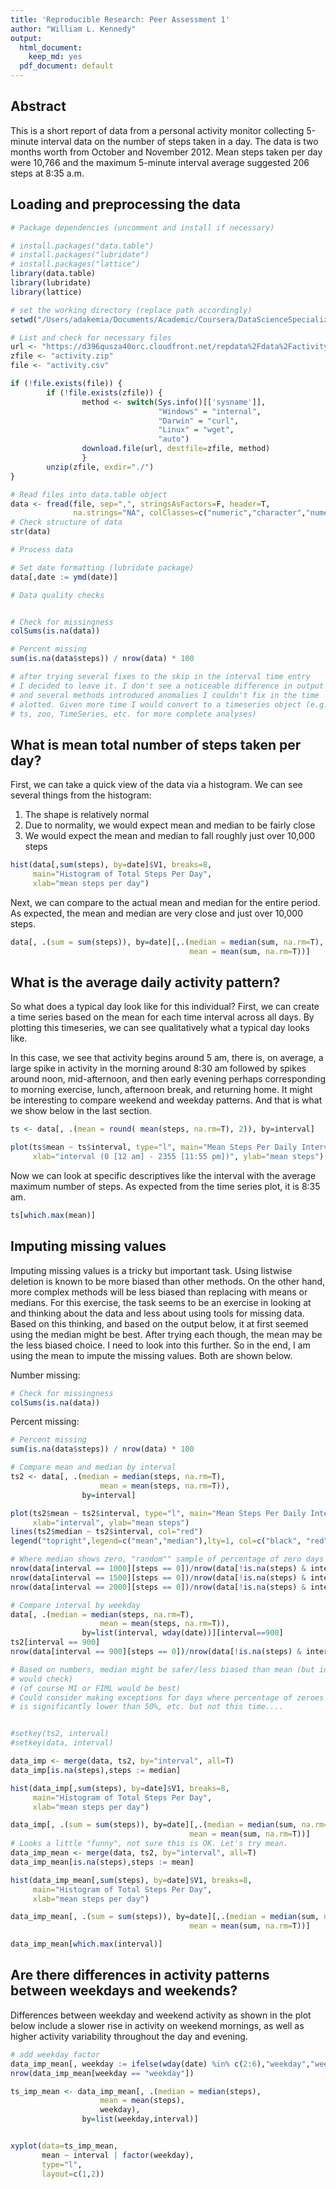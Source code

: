 ```yaml
---
title: 'Reproducible Research: Peer Assessment 1'
author: "William L. Kennedy"
output:
  html_document:
    keep_md: yes
  pdf_document: default
---
```


## Abstract  
  
This is a short report of data from a personal activity monitor collecting 5-minute interval data on the number of steps taken in a day. The data is two months worth from October and November 2012. Mean steps taken per day were 10,766 and the maximum 5-minute interval average suggested 206 steps at 8:35 a.m. 

## Loading and preprocessing the data

```r
# Package dependencies (uncomment and install if necessary)

# install.packages("data.table")
# install.packages("lubridate")
# install.packages("lattice")
library(data.table)
library(lubridate)
library(lattice)

# set the working directory (replace path accordingly)
setwd("/Users/adakemia/Documents/Academic/Coursera/DataScienceSpecialization/05ReproducibleResearch/Projects/RepData_PeerAssessment1")

# List and check for necessary files
url <- "https://d396qusza40orc.cloudfront.net/repdata%2Fdata%2Factivity.zip"
zfile <- "activity.zip"
file <- "activity.csv"

if (!file.exists(file)) {
        if (!file.exists(zfile)) {
                method <- switch(Sys.info()[['sysname']],
                                 "Windows" = "internal",
                                 "Darwin" = "curl",
                                 "Linux" = "wget",
                                 "auto")
                download.file(url, destfile=zfile, method)
                }
        unzip(zfile, exdir="./")
}

# Read files into data.table object
data <- fread(file, sep=",", stringsAsFactors=F, header=T, 
              na.strings="NA", colClasses=c("numeric","character","numeric"))
# Check structure of data
str(data)

# Process data

# Set date formatting (lubridate package)
data[,date := ymd(date)]

# Data quality checks


# Check for missingness
colSums(is.na(data))

# Percent missing
sum(is.na(data$steps)) / nrow(data) * 100

# after trying several fixes to the skip in the interval time entry
# I decided to leave it. I don't see a noticeable difference in output
# and several methods introduced anomalies I couldn't fix in the time 
# alotted. Given more time I would convert to a timeseries object (e.g.,
# ts, zoo, TimeSeries, etc. for more complete analyses) 


```


## What is mean total number of steps taken per day?  
First, we can take a quick view of the data via a histogram. We can see several things from the histogram:  
  
1. The shape is relatively normal  
2. Due to normality, we would expect mean and median to be fairly close  
3. We would expect the mean and median to fall roughly just over 10,000 steps  


```r
hist(data[,sum(steps), by=date]$V1, breaks=8, 
     main="Histogram of Total Steps Per Day",
     xlab="mean steps per day")
```
  
Next, we can compare to the actual mean and median for the entire period. As expected, the mean and median are very close and just over 10,000 steps.  


```r
data[, .(sum = sum(steps)), by=date][,.(median = median(sum, na.rm=T),
                                        mean = mean(sum, na.rm=T))]
```

## What is the average daily activity pattern?  
  
So what does a typical day look like for this individual? First, we can create a time series based on the mean for each time interval across all days. By plotting this timeseries, we can see qualitatively what a typical day looks like.   

In this case, we see that activity begins around 5 am, there is, on average, a large spike in activity in the morning around 8:30 am followed by spikes around noon, mid-afternoon, and then early evening perhaps corresponding to morning exercise, lunch, afternoon break, and returning home. It might be interesting to compare weekend and weekday patterns. And that is what we show below in the last section.  


```r
ts <- data[, .(mean = round( mean(steps, na.rm=T), 2)), by=interval]

plot(ts$mean ~ ts$interval, type="l", main="Mean Steps Per Daily Interval",
     xlab="interval (0 [12 am] - 2355 [11:55 pm])", ylab="mean steps")
```
  
Now we can look at specific descriptives like the interval with the average maximum number of steps. As expected from the time series plot, it is 8:35 am.  


```r
ts[which.max(mean)]

```
## Imputing missing values  
  
Imputing missing values is a tricky but important task. Using listwise deletion is known to be more biased than other methods. On the other hand, more complex methods will be less biased than replacing with means or medians. For this exercise, the task seems to be an exercise in looking at and thinking about the data and less about using tools for missing data. Based on this thinking, and based on the output below, it at first seemed using the median might be best. After trying each though, the mean may be the less biased choice. I need to look into this further. So in the end, I am using the mean to impute the missing values. Both are shown below.  
  
  
Number missing:  
  
```r

# Check for missingness
colSums(is.na(data))
```
  
Percent missing:  
  
```r
# Percent missing
sum(is.na(data$steps)) / nrow(data) * 100

# Compare mean and median by interval 
ts2 <- data[, .(median = median(steps, na.rm=T),
                    mean = mean(steps, na.rm=T)), 
                by=interval]

plot(ts2$mean ~ ts2$interval, type="l", main="Mean Steps Per Daily Interval",
     xlab="interval", ylab="mean steps")
lines(ts2$median ~ ts2$interval, col="red")
legend("topright",legend=c("mean","median"),lty=1, col=c("black", "red"))

# Where median shows zero, "random"" sample of percentage of zero days
nrow(data[interval == 1000][steps == 0])/nrow(data[!is.na(steps) & interval == 1000])
nrow(data[interval == 1500][steps == 0])/nrow(data[!is.na(steps) & interval == 1500])
nrow(data[interval == 2000][steps == 0])/nrow(data[!is.na(steps) & interval == 2000])

# Compare interval by weekday
data[, .(median = median(steps, na.rm=T),
                    mean = mean(steps, na.rm=T)), 
                by=list(interval, wday(date))][interval==900]
ts2[interval == 900]
nrow(data[interval == 900][steps == 0])/nrow(data[!is.na(steps) & interval == 900])

# Based on numbers, median might be safer/less biased than mean (but ideally
# would check)
# (of course MI or FIML would be best)
# Could consider making exceptions for days where percentage of zeroes 
# is significantly lower than 50%, etc. but not this time....


#setkey(ts2, interval)
#setkey(data, interval)

data_imp <- merge(data, ts2, by="interval", all=T)
data_imp[is.na(steps),steps := median]

hist(data_imp[,sum(steps), by=date]$V1, breaks=8, 
     main="Histogram of Total Steps Per Day",
     xlab="mean steps per day")

data_imp[, .(sum = sum(steps)), by=date][,.(median = median(sum, na.rm=T),
                                        mean = mean(sum, na.rm=T))]
# Looks a little "funny", not sure this is OK. Let's try mean.
data_imp_mean <- merge(data, ts2, by="interval", all=T)
data_imp_mean[is.na(steps),steps := mean]

hist(data_imp_mean[,sum(steps), by=date]$V1, breaks=8, 
     main="Histogram of Total Steps Per Day",
     xlab="mean steps per day")

data_imp_mean[, .(sum = sum(steps)), by=date][,.(median = median(sum, na.rm=T),
                                        mean = mean(sum, na.rm=T))]

data_imp_mean[which.max(interval)]
```

## Are there differences in activity patterns between weekdays and weekends?  
  
Differences between weekday and weekend activity as shown in the plot below include a slower rise in activity on weekend mornings, as well as higher activity variability throughout the day and evening.  


```r
# add weekday factor
data_imp_mean[, weekday := ifelse(wday(date) %in% c(2:6),"weekday","weekend")]
nrow(data_imp_mean[weekday == "weekday"])

ts_imp_mean <- data_imp_mean[, .(median = median(steps),
                    mean = mean(steps),
                    weekday),
                by=list(weekday,interval)]


xyplot(data=ts_imp_mean,
       mean ~ interval | factor(weekday), 
       type="l",
       layout=c(1,2))


```



